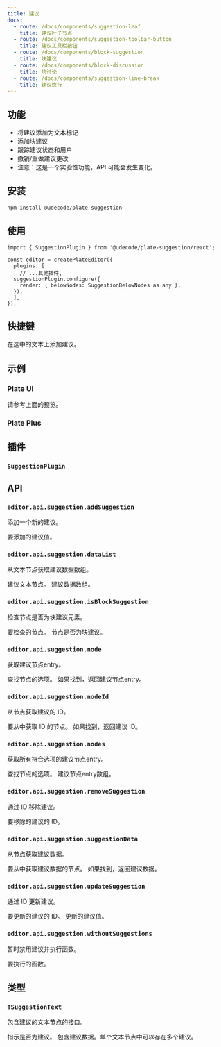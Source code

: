 ```yaml
---
title: 建议
docs:
  - route: /docs/components/suggestion-leaf
    title: 建议叶子节点
  - route: /docs/components/suggestion-toolbar-button
    title: 建议工具栏按钮
  - route: /docs/components/block-suggestion
    title: 块建议
  - route: /docs/components/block-discussion
    title: 块讨论
  - route: /docs/components/suggestion-line-break
    title: 建议换行
---
```


<ComponentPreview name="comments-demo" />

<PackageInfo>

## 功能

- 将建议添加为文本标记
- 添加块建议
- 跟踪建议状态和用户
- 撤销/重做建议更改
- 注意：这是一个实验性功能，API 可能会发生变化。

</PackageInfo>

## 安装
```bash
npm install @udecode/plate-suggestion
```

## 使用

```tsx
import { SuggestionPlugin } from '@udecode/plate-suggestion/react';

const editor = createPlateEditor({
  plugins: [
    // ...其他插件,
  suggestionPlugin.configure({
    render: { belowNodes: SuggestionBelowNodes as any },
  }),
  ],
});
```
## 快捷键

<KeyTable>
  <KeyTableItem hotkey="Cmd + Shift + S">
    在选中的文本上添加建议。
  </KeyTableItem>
</KeyTable>

## 示例

### Plate UI

请参考上面的预览。

### Plate Plus

<ComponentPreviewPro name="comments-pro" />

## 插件

### `SuggestionPlugin`

## API

### `editor.api.suggestion.addSuggestion`

添加一个新的建议。

<API name="addSuggestion">
<APIParameters>
  <APIItem name="value" type="WithPartial<TSuggestion, 'id' | 'userId'>">
    要添加的建议值。
  </APIItem>
</APIParameters>
</API>

### `editor.api.suggestion.dataList`

从文本节点获取建议数据数组。

<API name="dataList">
<APIParameters>
  <APIItem name="node" type="TSuggestionText">
    建议文本节点。
  </APIItem>
</APIParameters>
<APIReturns type="TInlineSuggestionData[]">
  建议数据数组。
</APIReturns>
</API>

### `editor.api.suggestion.isBlockSuggestion`

检查节点是否为块建议元素。

<API name="isBlockSuggestion">
<APIParameters>
  <APIItem name="node" type="TElement">
    要检查的节点。
  </APIItem>
</APIParameters>
<APIReturns type="node is TSuggestionElement">
  节点是否为块建议。
</APIReturns>
</API>

### `editor.api.suggestion.node`

获取建议节点entry。

<API name="node">
<APIOptions type="EditorNodesOptions & { id?: string; isText?: boolean }" optional>
  查找节点的选项。
</APIOptions>
<APIReturns type="NodeEntry<TSuggestionElement | TSuggestionText> | undefined">
  如果找到，返回建议节点entry。
</APIReturns>
</API>

### `editor.api.suggestion.nodeId`

从节点获取建议的 ID。

<API name="nodeId">
<APIParameters>
  <APIItem name="node" type="TElement | TSuggestionText">
    要从中获取 ID 的节点。
  </APIItem>
</APIParameters>
<APIReturns type="string | undefined">
  如果找到，返回建议 ID。
</APIReturns>
</API>

### `editor.api.suggestion.nodes`

获取所有符合选项的建议节点entry。

<API name="nodes">
<APIOptions type="EditorNodesOptions" optional>
  查找节点的选项。
</APIOptions>
<APIReturns type="NodeEntry<TElement | TSuggestionText>[]">
  建议节点entry数组。
</APIReturns>
</API>

### `editor.api.suggestion.removeSuggestion`

通过 ID 移除建议。

<API name="removeSuggestion">
<APIParameters>
  <APIItem name="id" type="string | null">
    要移除的建议的 ID。
  </APIItem>
</APIParameters>
</API>

### `editor.api.suggestion.suggestionData`

从节点获取建议数据。

<API name="suggestionData">
<APIParameters>
  <APIItem name="node" type="TElement | TSuggestionText">
    要从中获取建议数据的节点。
  </APIItem>
</APIParameters>
<APIReturns type="TInlineSuggestionData | TSuggestionElement['suggestion'] | undefined">
  如果找到，返回建议数据。
</APIReturns>
</API>

### `editor.api.suggestion.updateSuggestion`

通过 ID 更新建议。

<API name="updateSuggestion">
<APIParameters>
  <APIItem name="id" type="string | null">
    要更新的建议的 ID。
  </APIItem>
  <APIItem name="value" type="Partial<TSuggestion>">
    更新的建议值。
  </APIItem>
</APIParameters>
</API>

### `editor.api.suggestion.withoutSuggestions`

暂时禁用建议并执行函数。

<API name="withoutSuggestions">
<APIParameters>
  <APIItem name="fn" type="() => void">
    要执行的函数。
  </APIItem>
</APIParameters>
</API>

## 类型

### `TSuggestionText`

包含建议的文本节点的接口。

<API name="TSuggestionText">
<APIAttributes>
  <APIItem name="suggestion" type="boolean" optional>
    指示是否为建议。
  </APIItem>
  <APIItem name="suggestion_<id>" type="TInlineSuggestionData" optional>
    包含建议数据。单个文本节点中可以存在多个建议。
  </APIItem>
</APIAttributes>
</API>
